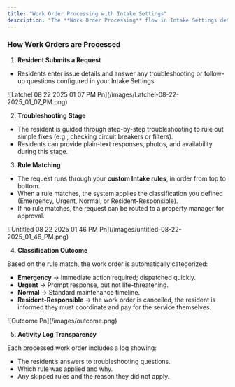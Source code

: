 ```yaml
---
title: "Work Order Processing with Intake Settings"
description: "The **Work Order Processing** flow in Intake Settings determines how incoming maintenance requests are classified, routed, and resolved based on the rules you set. By using plain-language conditions, you control whether a work order is marked as **Emergency, Urgent, Normal, or Resident-Responsible.**"
---
```


### **How Work Orders are Processed**

1. **Resident Submits a Request**

- Residents enter issue details and answer any troubleshooting or follow-up questions configured in your Intake Settings.

<Frame>
  ![Latchel 08 22 2025 01 07 PM Pn](/images/Latchel-08-22-2025_01_07_PM.png)
</Frame>

2. **Troubleshooting Stage**

- The resident is guided through step-by-step troubleshooting to rule out simple fixes (e.g., checking circuit breakers or filters).
- Residents can provide plain-text responses, photos, and availability during this stage.

3. **Rule Matching**

- The request runs through your **custom Intake rules**, in order from top to bottom.
- When a rule matches, the system applies the classification you defined (Emergency, Urgent, Normal, or Resident-Responsible).
- If no rule matches, the request can be routed to a property manager for approval.

<Frame>
  ![Untitled 08 22 2025 01 46 PM Pn](/images/untitled-08-22-2025_01_46_PM.png)
</Frame>

4. **Classification Outcome**

Based on the rule match, the work order is automatically categorized:

- **Emergency** → Immediate action required; dispatched quickly.
- **Urgent** → Prompt response, but not life-threatening.
- **Normal** → Standard maintenance timeline.
- **Resident-Responsible** → the work order is cancelled, the resident is informed they must coordinate and pay for the service themselves.

<Frame>
  ![Outcome Pn](/images/outcome.png)
</Frame>

5. **Activity Log Transparency**

Each processed work order includes a log showing:

- The resident’s answers to troubleshooting questions.
- Which rule was applied and why.
- Any skipped rules and the reason they did not apply.